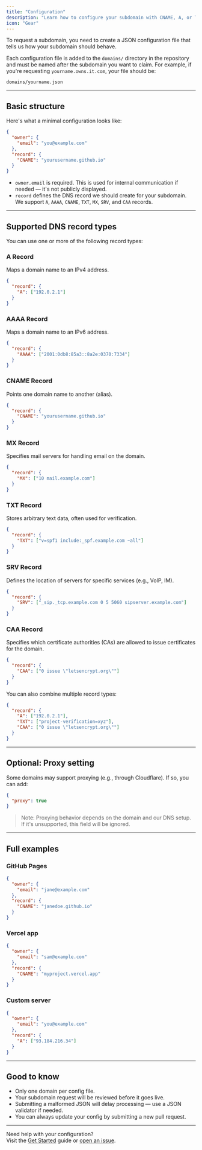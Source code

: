 ```yaml
---
title: "Configuration"
description: "Learn how to configure your subdomain with CNAME, A, or TXT records."
icon: "Gear"
---
```



To request a subdomain, you need to create a JSON configuration file that tells us how your subdomain should behave.

Each configuration file is added to the `domains/` directory in the repository and must be named after the subdomain you want to claim. For example, if you're requesting `yourname.owns.it.com`, your file should be:

```
domains/yourname.json
```

---

## Basic structure

Here's what a minimal configuration looks like:

```json
{
  "owner": {
    "email": "you@example.com"
  },
  "record": {
    "CNAME": "yourusername.github.io"
  }
}
```

- `owner.email` is required. This is used for internal communication if needed — it's not publicly displayed.
- `record` defines the DNS record we should create for your subdomain. We support `A`, `AAAA`, `CNAME`, `TXT`, `MX`, `SRV`, and `CAA` records.

---

## Supported DNS record types

You can use one or more of the following record types:

### A Record
Maps a domain name to an IPv4 address.

```json
{
  "record": {
    "A": ["192.0.2.1"]
  }
}
```

### AAAA Record
Maps a domain name to an IPv6 address.

```json
{
  "record": {
    "AAAA": ["2001:0db8:85a3::8a2e:0370:7334"]
  }
}
```

### CNAME Record
Points one domain name to another (alias).

```json
{
  "record": {
    "CNAME": "yourusername.github.io"
  }
}
```

### MX Record
Specifies mail servers for handling email on the domain.

```json
{
  "record": {
    "MX": ["10 mail.example.com"]
  }
}
```

### TXT Record
Stores arbitrary text data, often used for verification.

```json
{
  "record": {
    "TXT": ["v=spf1 include:_spf.example.com ~all"]
  }
}
```

### SRV Record
Defines the location of servers for specific services (e.g., VoIP, IM).

```json
{
  "record": {
    "SRV": ["_sip._tcp.example.com 0 5 5060 sipserver.example.com"]
  }
}
```

### CAA Record
Specifies which certificate authorities (CAs) are allowed to issue certificates for the domain.

```json
{
  "record": {
    "CAA": ["0 issue \"letsencrypt.org\""]
  }
}
```

You can also combine multiple record types:

```json
{
  "record": {
    "A": ["192.0.2.1"],
    "TXT": ["project-verification=xyz"],
    "CAA": ["0 issue \"letsencrypt.org\""]
  }
}
```

---

## Optional: Proxy setting

Some domains may support proxying (e.g., through Cloudflare). If so, you can add:

```json
{
  "proxy": true
}
```

> Note: Proxying behavior depends on the domain and our DNS setup. If it's unsupported, this field will be ignored.

---

## Full examples

### GitHub Pages

```json
{
  "owner": {
    "email": "jane@example.com"
  },
  "record": {
    "CNAME": "janedoe.github.io"
  }
}
```

### Vercel app

```json
{
  "owner": {
    "email": "sam@example.com"
  },
  "record": {
    "CNAME": "myproject.vercel.app"
  }
}
```

### Custom server

```json
{
  "owner": {
    "email": "you@example.com"
  },
  "record": {
    "A": ["93.184.216.34"]
  }
}
```

---

## Good to know

- Only one domain per config file.
- Your subdomain request will be reviewed before it goes live.
- Submitting a malformed JSON will delay processing — use a JSON validator if needed.
- You can always update your config by submitting a new pull request.

---

Need help with your configuration?  
Visit the [Get Started](/getting-started) guide or [open an issue](https://github.com/yourorg/register/issues).


